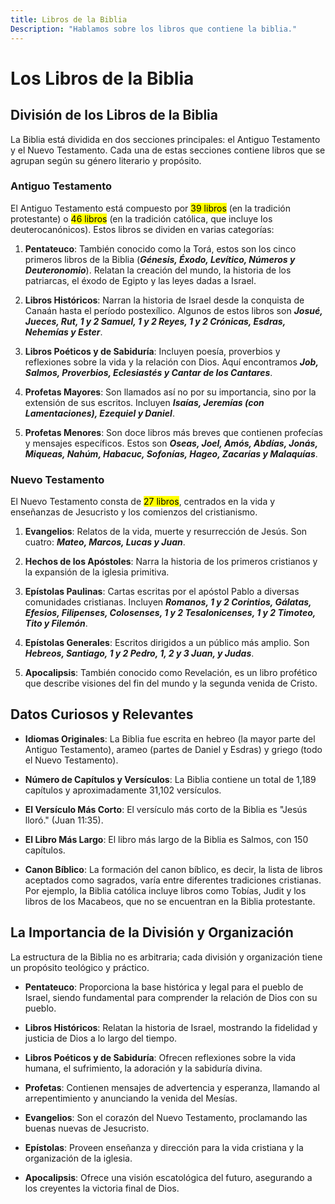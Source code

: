 ```yaml
---
title: Libros de la Biblia
Description: "Hablamos sobre los libros que contiene la biblia."
---
```


# Los Libros de la Biblia

## División de los Libros de la Biblia

La Biblia está dividida en dos secciones principales: el Antiguo Testamento y el Nuevo Testamento. Cada una de estas secciones contiene libros que se agrupan según su género literario y propósito.

### Antiguo Testamento

El Antiguo Testamento está compuesto por <mark>39 libros</mark> (en la tradición protestante) o <mark>46 libros</mark> (en la tradición católica, que incluye los deuterocanónicos). Estos libros se dividen en varias categorías:

1. **Pentateuco**: También conocido como la Torá, estos son los cinco primeros libros de la Biblia (_**Génesis, Éxodo, Levítico, Números y Deuteronomio**_). Relatan la creación del mundo, la historia de los patriarcas, el éxodo de Egipto y las leyes dadas a Israel.

2. **Libros Históricos**: Narran la historia de Israel desde la conquista de Canaán hasta el período postexílico. Algunos de estos libros son _**Josué, Jueces, Rut, 1 y 2 Samuel, 1 y 2 Reyes, 1 y 2 Crónicas, Esdras, Nehemías y Ester**_.

3. **Libros Poéticos y de Sabiduría**: Incluyen poesía, proverbios y reflexiones sobre la vida y la relación con Dios. Aquí encontramos _**Job, Salmos, Proverbios, Eclesiastés y Cantar de los Cantares**_.

4. **Profetas Mayores**: Son llamados así no por su importancia, sino por la extensión de sus escritos. Incluyen _**Isaías, Jeremías (con Lamentaciones), Ezequiel y Daniel**_.

5. **Profetas Menores**: Son doce libros más breves que contienen profecías y mensajes específicos. Estos son _**Oseas, Joel, Amós, Abdías, Jonás, Miqueas, Nahúm, Habacuc, Sofonías, Hageo, Zacarías y Malaquías**_.

### Nuevo Testamento

El Nuevo Testamento consta de <mark>27 libros</mark>, centrados en la vida y enseñanzas de Jesucristo y los comienzos del cristianismo.

1. **Evangelios**: Relatos de la vida, muerte y resurrección de Jesús. Son cuatro: _**Mateo, Marcos, Lucas y Juan**_.

2. **Hechos de los Apóstoles**: Narra la historia de los primeros cristianos y la expansión de la iglesia primitiva.

3. **Epístolas Paulinas**: Cartas escritas por el apóstol Pablo a diversas comunidades cristianas. Incluyen _**Romanos, 1 y 2 Corintios, Gálatas, Efesios, Filipenses, Colosenses, 1 y 2 Tesalonicenses, 1 y 2 Timoteo, Tito y Filemón**_.

4. **Epístolas Generales**: Escritos dirigidos a un público más amplio. Son _**Hebreos, Santiago, 1 y 2 Pedro, 1, 2 y 3 Juan, y Judas**_.

5. **Apocalipsis**: También conocido como Revelación, es un libro profético que describe visiones del fin del mundo y la segunda venida de Cristo.

## Datos Curiosos y Relevantes

- **Idiomas Originales**: La Biblia fue escrita en hebreo (la mayor parte del Antiguo Testamento), arameo (partes de Daniel y Esdras) y griego (todo el Nuevo Testamento).

- **Número de Capítulos y Versículos**: La Biblia contiene un total de 1,189 capítulos y aproximadamente 31,102 versículos.

- **El Versículo Más Corto**: El versículo más corto de la Biblia es "Jesús lloró." (Juan 11:35).

- **El Libro Más Largo**: El libro más largo de la Biblia es Salmos, con 150 capítulos.

- **Canon Bíblico**: La formación del canon bíblico, es decir, la lista de libros aceptados como sagrados, varía entre diferentes tradiciones cristianas. Por ejemplo, la Biblia católica incluye libros como Tobías, Judit y los libros de los Macabeos, que no se encuentran en la Biblia protestante.

## La Importancia de la División y Organización

La estructura de la Biblia no es arbitraria; cada división y organización tiene un propósito teológico y práctico. 

- **Pentateuco**: Proporciona la base histórica y legal para el pueblo de Israel, siendo fundamental para comprender la relación de Dios con su pueblo.

- **Libros Históricos**: Relatan la historia de Israel, mostrando la fidelidad y justicia de Dios a lo largo del tiempo.

- **Libros Poéticos y de Sabiduría**: Ofrecen reflexiones sobre la vida humana, el sufrimiento, la adoración y la sabiduría divina.

- **Profetas**: Contienen mensajes de advertencia y esperanza, llamando al arrepentimiento y anunciando la venida del Mesías.

- **Evangelios**: Son el corazón del Nuevo Testamento, proclamando las buenas nuevas de Jesucristo.

- **Epístolas**: Proveen enseñanza y dirección para la vida cristiana y la organización de la iglesia.

- **Apocalipsis**: Ofrece una visión escatológica del futuro, asegurando a los creyentes la victoria final de Dios.